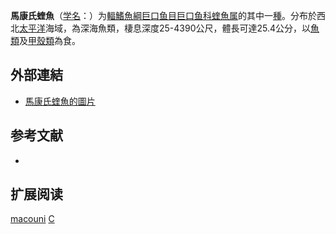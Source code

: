 {{Speciesbox
| name = 馬康氏蝰魚
| status = NE
| status_system = IUCN3.1
| image = Head of a pacific Viperfish 4037.jpg
| genus = Chauliodus
| species = macouni
| authority = [[Bean|Bean]], 1890
| synonyms = 
}}

'''馬康氏蝰魚'''（[[学名|学名]]：{{lang|la|''Chauliodus macouni''}}）为[[輻鰭魚綱|輻鰭魚綱]][[巨口鱼目|巨口鱼目]][[巨口鱼科|巨口鱼科]][[蝰魚属|蝰魚属]]的其中一[[種|種]]。分布於西北[[太平洋|太平洋]]海域，為深海魚類，棲息深度25-4390公尺，體長可達25.4公分，以[[魚類|魚類]]及[[甲殼類|甲殼類]]為食。

==外部連結==
* [http://fishbase.org/Photos/ThumbnailsSummary.php?ID=2714 馬康氏蝰魚的圖片]

== 参考文献 ==
{{refbegin}}
*{{FishBase_species|genus=Chauliodus|species=macouni|year=2012|month=2}}
{{refend}}

== 扩展阅读 ==
{{refbegin}}
{{wikispecies-inline|Chauliodus macouni|馬康氏蝰魚}}
{{refend}}
{{Taxonbar|from=Q252390}}

[[Category:蝰魚屬|macouni]]
[[Category:1890年描述的魚類|C]]